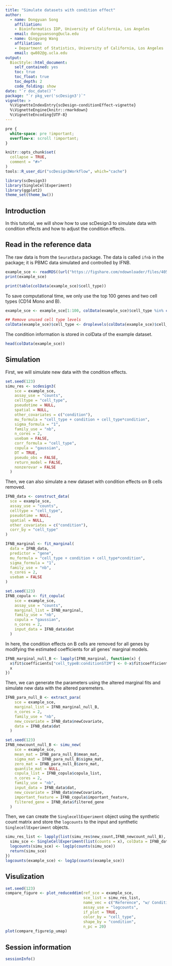```yaml
---
title: "Simulate datasets with condition effect"
author: 
  - name: Dongyuan Song
    affiliation:
    - Bioinformatics IDP, University of California, Los Angeles
    email: dongyuansong@ucla.edu
  - name: Qingyang Wang
    affiliation:
    - Department of Statistics, University of California, Los Angeles
    email: qw802@g.ucla.edu
output: 
  BiocStyle::html_document:
    self_contained: yes
    toc: true
    toc_float: true
    toc_depth: 2
    code_folding: show
date: "`r doc_date()`"
package: "`r pkg_ver('scDesign3')`"
vignette: >
  %\VignetteIndexEntry{scDesign-conditionEffect-vignette}
  %\VignetteEngine{knitr::rmarkdown}
  %\VignetteEncoding{UTF-8}
---
```


```css
pre {
  white-space: pre !important;
  overflow-x: scroll !important;
}
```

```r
knitr::opts_chunk$set(
  collapse = TRUE,
  comment = "#>"
)
tools::R_user_dir("scDesign3Workflow", which="cache")
```

```r
library(scDesign3)
library(SingleCellExperiment)
library(ggplot2)
theme_set(theme_bw())
```

## Introduction
In this tutorial, we will show how to use scDesign3 to simulate data with condition effects and how to adjust the condition effects.

## Read in the reference data
The raw data is from the `SeuratData` package. The data is called `ifnb` in the package; it is PBMC data simulated and controlled by IFNB.

```r
example_sce <- readRDS((url("https://figshare.com/ndownloader/files/40581977")))
print(example_sce)
```
```r
print(table(colData(example_sce)$cell_type))
```

To save computational time, we only use the top 100 genes and two cell types (CD14 Mono and B).
```r
example_sce <- example_sce[1:100, colData(example_sce)$cell_type %in% c("CD14 Mono", "B")]

## Remove unused cell type levels
colData(example_sce)$cell_type <- droplevels(colData(example_sce)$cell_type)

```

The condition information is stored in colData of the example dataset.
```r
head(colData(example_sce))
```
## Simulation
First, we will simulate new data with the condition effects.
```r
set.seed(123)
simu_res <- scdesign3(
    sce = example_sce,
    assay_use = "counts",
    celltype = "cell_type",
    pseudotime = NULL,
    spatial = NULL,
    other_covariates = c("condition"),
    mu_formula = "cell_type + condition + cell_type*condition",
    sigma_formula = "1",
    family_use = "nb",
    n_cores = 2,
    usebam = FALSE,
    corr_formula = "cell_type",
    copula = "gaussian",
    DT = TRUE,
    pseudo_obs = FALSE,
    return_model = FALSE,
    nonzerovar = FALSE
  )


```

Then, we can also simulate a new dataset with condition effects on B cells removed.
```r
IFNB_data <- construct_data(
  sce = example_sce,
  assay_use = "counts",
  celltype = "cell_type",
  pseudotime = NULL,
  spatial = NULL,
  other_covariates = c("condition"),
  corr_by = "cell_type"
)
```
```r
IFNB_marginal <- fit_marginal(
  data = IFNB_data,
  predictor = "gene",
  mu_formula = "cell_type + condition + cell_type*condition",
  sigma_formula = "1",
  family_use = "nb",
  n_cores = 2,
  usebam = FALSE
)
```
```r
set.seed(123)
IFNB_copula <- fit_copula(
    sce = example_sce,
    assay_use = "counts",
    marginal_list = IFNB_marginal,
    family_use = "nb",
    copula = "gaussian",
    n_cores = 2,
    input_data = IFNB_data$dat
  )
```
In here, the condition effects on B cells are removed for all genes by modifying the estimated coefficients for all genes' marginal models.
```r
IFNB_marginal_null_B <- lapply(IFNB_marginal, function(x) {
  x$fit$coefficients["cell_typeB:conditionSTIM"] <- 0-x$fit$coefficients["conditionSTIM"]
  x
})
```
Then, we can generate the parameters using the altered marginal fits and simulate new data with the altered paremeters.
```r
IFNB_para_null_B <- extract_para(
    sce = example_sce,
    marginal_list = IFNB_marginal_null_B,
    n_cores = 2,
    family_use = "nb",
    new_covariate = IFNB_data$newCovariate,
    data = IFNB_data$dat
  )
```
```r
set.seed(123)
IFNB_newcount_null_B <- simu_new(
    sce = example_sce,
    mean_mat = IFNB_para_null_B$mean_mat,
    sigma_mat = IFNB_para_null_B$sigma_mat,
    zero_mat = IFNB_para_null_B$zero_mat,
    quantile_mat = NULL,
    copula_list = IFNB_copula$copula_list,
    n_cores = 2,
    family_use = "nb",
    input_data = IFNB_data$dat,
    new_covariate = IFNB_data$newCovariate,
    important_feature = IFNB_copula$important_feature,
    filtered_gene = IFNB_data$filtered_gene
  )
```
Then, we can create the `SinglecellExperiment` object using the synthetic count matrix and store the `logcounts` to the input and synthetic `SinglecellExperiment` objects.
```r
simu_res_list <- lapply(list(simu_res$new_count,IFNB_newcount_null_B), function(x){
  simu_sce <- SingleCellExperiment(list(counts = x), colData = IFNB_data$newCovariate)
  logcounts(simu_sce) <- log1p(counts(simu_sce))
  return(simu_sce)
})
logcounts(example_sce) <- log1p(counts(example_sce))
```

## Visulization
```r
set.seed(123)
compare_figure <- plot_reduceddim(ref_sce = example_sce, 
                                  sce_list = simu_res_list, 
                                  name_vec = c("Reference", "w/ Condition", "Modified Condition"),
                                  assay_use = "logcounts", 
                                  if_plot = TRUE, 
                                  color_by = "cell_type", 
                                  shape_by = "condition",
                                  n_pc = 20)
plot(compare_figure$p_umap)
```



## Session information
```r
sessionInfo()
```
